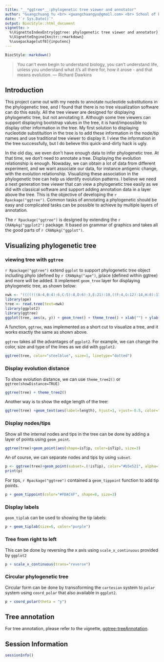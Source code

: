 ```yaml
---
title: "__*ggtree*__:phylogenetic tree viewer and annotator"
author: "Guangchuang Yu <br> <guangchuangyu@gmail.com> <br> School of Public Health <br> The University of Hong Kong"
date: "`r Sys.Date()`"
output: BiocStyle::html_document
vignette: >
  %\VignetteIndexEntry{ggtree: phylogenetic tree viewer and annotator}
  %\VignetteEngine{knitr::rmarkdown}
  %\usepackage[utf8]{inputenc}
---
```


```r
BiocStyle::markdown()
```

> You can't even begin to understand biology, you can't understand life, unless you understand what it's all there for, how it arose - and that means evolution.
> --- Richard Dawkins


## Introduction
This project came out with my needs to annotate nucleotide substitutions in the phylogenetic tree, and I found that there is no tree visualization software can do this easily. All the tree viewer are designed for displaying phylogenetic tree, but not annotating it. Although some tree viewers can support displaying bootstrap values in the tree, it is hard/impossible to display other information in the tree. My first solution to displaying nucleotide substituition in the tree is to add these information in the node/tip names and use traditional tree viewer to display it. I view the information in the tree successfully, but I do believe this quick-and-dirty hack is ugly.

In the old day, we even don't have enough data to infer phylogenetic tree. At that time, we don't need to annotate a tree. Displaying the evolution relationship is enough. Nowaday, we can obtain a lot of data from different experiment, and we want associate our data, for instance antigenic change, with the evolution relationship. Visualizing these association in the phylogenetic tree can help us identify evolution patterns. I believe we need a next generation tree viewer that can view a phylogenetic tree easily as we did with classical software and support adding annotation data in a layer above the tree. This is the objective of developing the `r Rpackage("ggtree")`. Common tasks of annotating a phylogenetic should be easy and complicated tasks can be possible to achieve by multiple layers of annotation.

The `r Rpackage("ggtree")` is designed by extending the `r CRANpkg("ggplot2")` package. It based on grammar of graphics and takes all the good parts of `r CRANpkg("ggplot")`. 

## Visualizing phylogenetic tree
### viewing tree with `ggtree`
`r Rpackage("ggtree")` extend `ggplot` to support phylogenetic tree object including phylo (defined by `r CRANpkg("ape")`, jplace (defined within ggtree) and more will be added. It implement `geom_tree` layer for displaying phylogenetic tree, as shown below:
```r
nwk <- "(((((((A:4,B:4):6,C:5):8,D:6):3,E:21):10,((F:4,G:12):14,H:8):13):13,((I:5,J:2):30,(K:11,L:11):2):17):4,M:56);"
library(ape)
tree <- read.tree(text=nwk)
library(ggplot2)
library(ggtree)
ggplot(tree, aes(x, y)) + geom_tree() + theme_tree() + xlab("") + ylab("")
```

A function, `ggtree`, was implemented as a short cut to visualize a tree, and it works exactly the same as shown above.

`ggtree` takes all the advantages of `ggplot2`. For example, we can change the color, size and type of the lines as we did with `ggplot2`.
```r
ggtree(tree, color="steelblue", size=1, linetype="dotted")
```

### Display evolution distance

To show evolution distance, we can use `theme_tree2()` or `ggtree(showDistance=TRUE)`

```r
ggtree(tree) + theme_tree2()
```

Another way is to show the edge length of the tree: 
```r
ggtree(tree) +geom_text(aes(label=length), hjust=1, vjust=-0.5, color="#F06C45")
```

### Display nodes/tips

Show all the internal nodes and tips in the tree can be done by adding a layer of points using `geom_point`.

```r
ggtree(tree)+geom_point(aes(shape=isTip, color=isTip), size=3)
```
 
An of course, we can separate nodes and tips by using `subset`.
```r
p <- ggtree(tree)+geom_point(subset=.(!isTip), color="#b5e521", alpha=1/4, size=10)
print(p)
```

For tips, `r Rpackage("ggtree")` contained a `geom_tippoint` function to add tip points.
```r
p + geom_tippoint(color="#FDAC4F", shape=8, size=3)
```

### Display labels
`geom_tiplab` can be used to showing the tip labels:
```r
p + geom_tiplab(size=6, color="purple")
```


### Tree from right to left
This can be done by reversing the x axis using `scale_x_continuous` provided by `ggplot2`
```r
p + scale_x_continuous(trans="reverse")
```

### Circular phylogenetic tree
Circular form can be done by transoforming the `cartesian` system to `polar` system using `coord_polar` that also available in `ggplot2`.
```r
p + coord_polar(theta = "y")
```


## Tree annotation
For tree annotation, please refer to the vignette, [ggtree-treeAnnotation](ggtree-treeAnnotation.html).


## Session Information
```r
sessionInfo()
```